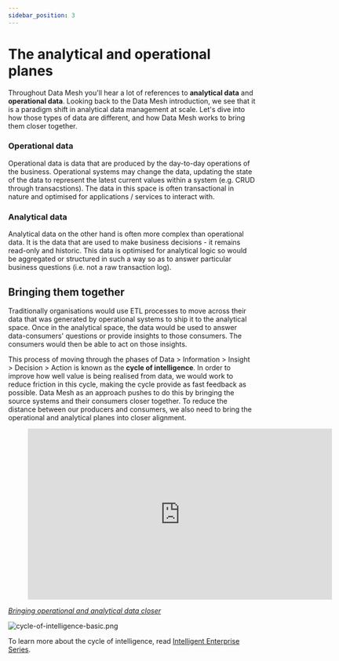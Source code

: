 ```yaml
---
sidebar_position: 3
---
```

# The analytical and operational planes

Throughout Data Mesh you'll hear a lot of references to **analytical data** and **operational data**. Looking back to the 
Data Mesh introduction, we see that it is a paradigm shift in analytical data management at scale. Let's dive into how those
types of data are different, and how Data Mesh works to bring them closer together.

### Operational data
Operational data is data that are produced by the day-to-day operations of the business. Operational systems may change the data,
updating the state of the data to represent the latest current values within a system (e.g. CRUD through transacstions). The data 
in this space is often transactional in nature and optimised for applications / services to interact with.

### Analytical data
Analytical data on the other hand is often more complex than operational data. It is the data that are used to make business 
decisions - it remains read-only and historic. This data is optimised for analytical logic so would be aggregated or structured 
in such a way so as to answer particular business questions (i.e. not a raw transaction log).

## Bringing them together
Traditionally organisations would use ETL processes to move across their data that was generated by operational systems to
ship it to the analytical space. Once in the analytical space, the data would be used to answer data-consumers' questions or provide insights to those consumers.
The consumers would then be able to act on those insights. 

This process of moving through the phases of Data > Information > Insight > Decision > Action is known as the **cycle of intelligence**. 
In order to improve how well value is being realised from data, we would work to reduce friction in this cycle, making the cycle provide
as fast feedback as possible. Data Mesh as an approach pushes to do this by bringing the source systems and their consumers closer
together. To reduce the distance between our producers and consumers, we also need to bring the operational and analytical planes 
into closer alignment. 

<div style={{textAlign: 'center'}} > 
<figure class="video-container">
    <iframe src="https://www.youtube.com/embed/AqZ3Hhnr-cY" id="ytplayer"  allowtransparency="true" frameborder="0" scrolling="no" allowfullscreen mozallowfullscreen webkitallowfullscreen oallowfullscreen msallowfullscreen width="620" height="349"></iframe>
</figure>

*[Bringing operational and analytical data closer](https://youtu.be/AqZ3Hhnr-cY)*
</div>

<div style={{textAlign: 'center'}} > 

![cycle-of-intelligence-basic.png](./assets/cycle-of-intelligence-basic.png)
</div>


To learn more about the cycle of intelligence, read 
[Intelligent Enterprise Series](https://www.thoughtworks.com/insights/articles/intelligent-enterprise-series-models-enterprise-intelligence).
